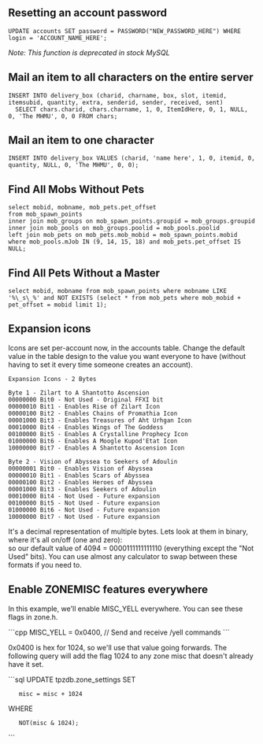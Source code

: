 == Resetting an account password ==

<pre>
UPDATE accounts SET password = PASSWORD("NEW_PASSWORD_HERE") WHERE login = 'ACCOUNT_NAME_HERE';
</pre>
''Note: This function is deprecated in stock MySQL''

== Mail an item to all characters on the entire server ==
<pre>
INSERT INTO delivery_box (charid, charname, box, slot, itemid, itemsubid, quantity, extra, senderid, sender, received, sent)
  SELECT chars.charid, chars.charname, 1, 0, ItemIdHere, 0, 1, NULL, 0, 'The MHMU', 0, 0 FROM chars;
</pre>

== Mail an item to one character ==
<pre>
INSERT INTO delivery_box VALUES (charid, 'name here', 1, 0, itemid, 0, quantity, NULL, 0, 'The MHMU', 0, 0);
</pre>

== Find All Mobs Without Pets ==

<pre>
select mobid, mobname, mob_pets.pet_offset 
from mob_spawn_points 
inner join mob_groups on mob_spawn_points.groupid = mob_groups.groupid 
inner join mob_pools on mob_groups.poolid = mob_pools.poolid 
left join mob_pets on mob_pets.mob_mobid = mob_spawn_points.mobid 
where mob_pools.mJob IN (9, 14, 15, 18) and mob_pets.pet_offset IS NULL;
</pre>

== Find All Pets Without a Master ==

<pre>
select mobid, mobname from mob_spawn_points where mobname LIKE '%\_s\_%' and NOT EXISTS (select * from mob_pets where mob_mobid + pet_offset = mobid limit 1);
</pre>

== Expansion icons ==
Icons are set per-account now, in the accounts table. Change the default value in the table design to the value you want everyone to have (without having to set it every time someone creates an account).
<pre>
Expansion Icons - 2 Bytes

Byte 1 - Zilart to A Shantotto Ascension
00000000 Bit0 - Not Used - Original FFXI bit
00000010 Bit1 - Enables Rise of Zilart Icon
00000100 Bit2 - Enables Chains of Promathia Icon
00001000 Bit3 - Enables Treasures of Aht Urhgan Icon
00010000 Bit4 - Enables Wings of The Goddess
00100000 Bit5 - Enables A Crystalline Prophecy Icon
01000000 Bit6 - Enables A Moogle Kupod'Etat Icon
10000000 Bit7 - Enables A Shantotto Ascension Icon

Byte 2 - Vision of Abyssea to Seekers of Adoulin
00000001 Bit0 - Enables Vision of Abyssea
00000010 Bit1 - Enables Scars of Abyssea
00000100 Bit2 - Enables Heroes of Abyssea
00001000 Bit3 - Enables Seekers of Adoulin
00010000 Bit4 - Not Used - Future expansion
00100000 Bit5 - Not Used - Future expansion
01000000 Bit6 - Not Used - Future expansion
10000000 Bit7 - Not Used - Future expansion
</pre>

It's a decimal representation of multiple bytes. Lets look at them in binary, where it's all on/off (one and zero):<br>
so our default value of 4094 = 0000111111111110 (everything except the "Not Used" bits). You can use almost any calculator to swap between these formats if you need to.

== Enable ZONEMISC features everywhere ==
In this example, we'll enable MISC_YELL everywhere. You can see these flags in zone.h.

```cpp
MISC_YELL = 0x0400, // Send and receive /yell commands
```

0x0400 is hex for 1024, so we'll use that value going forwards. The following query will add the flag 1024 to any zone misc that doesn't already have it set.

```sql
UPDATE tpzdb.zone_settings 
SET 
    misc = misc + 1024
WHERE
    NOT(misc & 1024);
```